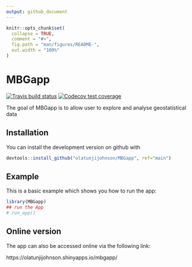 ```yaml
---
output: github_document
---
```


<!-- README.md is generated from README.Rmd. Please edit that file -->

```r
knitr::opts_chunk$set(
  collapse = TRUE,
  comment = "#>",
  fig.path = "man/figures/README-",
  out.width = "100%"
)
```

# MBGapp

<!-- badges: start -->
[![Travis build status](https://travis-ci.org/olatunjijohnson/MBGapp.svg?branch=main)](https://travis-ci.org/olatunjijohnson/MBGapp)
[![Codecov test coverage](https://codecov.io/gh/olatunjijohnson/MBGapp/branch/master/graph/badge.svg)](https://codecov.io/gh/olatunjijohnson/MBGapp?branch=main)
<!-- badges: end -->

The goal of MBGapp is to allow user to explore and analyse geostatistical data

## Installation

<!-- You can install the released version of MBGapp from [CRAN](https://CRAN.R-project.org) with: -->

<!-- ``` r -->
<!-- install.packages("MBGapp") -->
<!-- ``` -->

You can install the development version on github with 

``` r
devtools::install_github("olatunjijohnson/MBGapp", ref="main")
```

## Example

This is a basic example which shows you how to run the app:

```r
library(MBGapp)
## run the App
# run_app()
```

## Online version

The app can also be accessed online via the following link:

https://olatunjijohnson.shinyapps.io/mbgapp/
